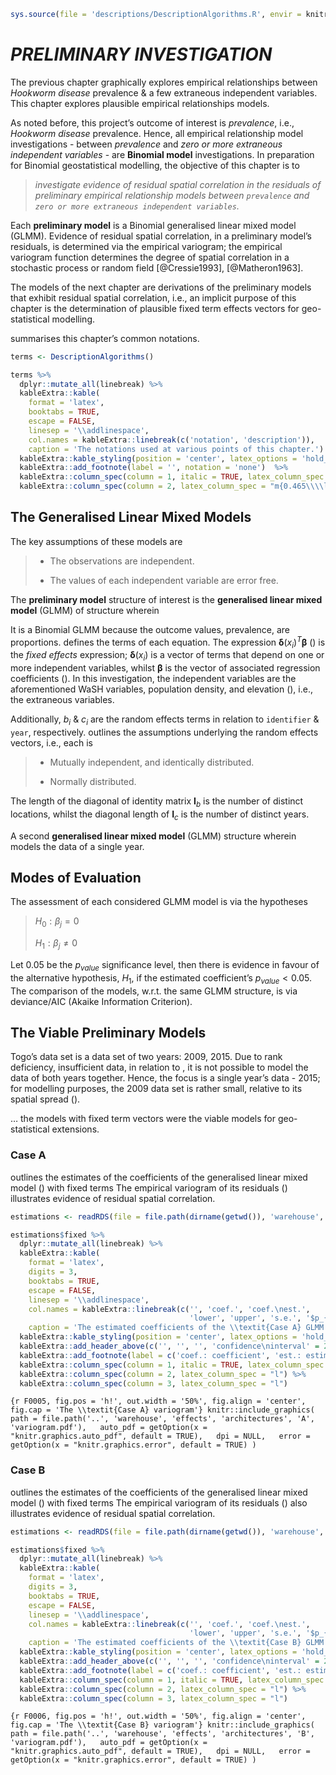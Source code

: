 

```r
sys.source(file = 'descriptions/DescriptionAlgorithms.R', envir = knitr::knit_global())
```


# *PRELIMINARY INVESTIGATION* \label{chapter:preliminary}

The previous chapter graphically explores empirical relationships between *Hookworm disease* prevalence & a few extraneous independent variables.  This chapter explores plausible empirical relationships models.

As noted before, this project's outcome of interest is *prevalence*, i.e., *Hookworm disease* prevalence.  Hence, all empirical relationship model investigations - between *prevalence* and *zero or more extraneous independent variables* - are **Binomial model** investigations.  In preparation for Binomial geostatistical modelling, the objective of this chapter is to

> *investigate evidence of residual spatial correlation in the residuals of preliminary empirical relationship models between ``prevalence`` and ``zero or more extraneous independent variables``.*

Each **preliminary model** is a Binomial generalised linear mixed model (GLMM).  Evidence of residual spatial correlation, in a preliminary model's residuals, is determined via the empirical variogram; the empirical variogram function determines the degree of spatial correlation in a stochastic process or random field [@Cressie1993], [@Matheron1963].

The models of the next chapter are derivations of the preliminary models that exhibit residual spatial correlation, i.e., an implicit purpose of this chapter is the determination of plausible fixed term effects vectors for geo-statistical modelling.


\cref{tab:T0004} summarises this chapter's common notations.

```r

terms <- DescriptionAlgorithms()

terms %>%
  dplyr::mutate_all(linebreak) %>%
  kableExtra::kable(
    format = 'latex',
    booktabs = TRUE,
    escape = FALSE,
    linesep = '\\addlinespace',
    col.names = kableExtra::linebreak(c('notation', 'description')),
    caption = 'The notations used at various points of this chapter.') %>%
  kableExtra::kable_styling(position = 'center', latex_options = 'hold_position', font_size = 7, full_width = FALSE) %>%
  kableExtra::add_footnote(label = '', notation = 'none')  %>%
  kableExtra::column_spec(column = 1, italic = TRUE, latex_column_spec = "l") %>%
  kableExtra::column_spec(column = 2, latex_column_spec = "m{0.465\\\\linewidth}l", latex_valign = 'm')

```

\vspace{25pt}

## The Generalised Linear Mixed Models

The key assumptions of these models are

> * The observations are independent.
>
> * The values of each independent variable are error free.

\vspace{10pt}

The **preliminary model** structure of interest is the **generalised linear mixed model** (GLMM) of structure
\begin{align}
Y_{i} & \sim Binomial(e_{i}, p_{i}) (\#eq:0001) \\
\eta_{i} & = ln \left( \frac{p_{i}}{1 - p_{i}} \right) \nonumber \\
& = \mathbf{\delta}(x_{i})^{T} \mathbf{\beta} + b_{i} + c_{i} \nonumber
\end{align}
wherein
\begin{align}
\mathbf{b} & \sim \mathcal{N}(0, \tau^{2}_{b}\mathbf{I}_{b}) (\#eq:0002) \\
\mathbf{c} & \sim \mathcal{N}(0, \tau^{2}_{c}\mathbf{I}_{c}) \nonumber
\end{align}

It is a Binomial GLMM because the outcome values, prevalence, are proportions.  \cref{tab:T0004} defines the terms of each equation.  The expression $\mathbf{\delta}(x_{i})^{T} \mathbf{\beta}$ (\cref{eq:0001}) is the *fixed effects* expression; $\mathbf{\delta}(x_{i})$ is a vector of terms that depend on one or more independent variables, whilst $\mathbf{\beta}$ is the vector of associated regression coefficients (\cref{tab:T0001}).  In this investigation, the independent variables are the aforementioned WaSH variables, population density, and elevation (\cref{tab:T0003}), i.e., the extraneous variables.

Additionally, $b_{i}$ & $c_{i}$ are the random effects terms in relation to ``identifier`` & ``year``, respectively.  \cref{eq:0002} outlines the assumptions underlying the random effects vectors, i.e., each is

> * Mutually independent, and identically distributed.
>
> * Normally distributed.

The length of the diagonal of identity matrix $\mathbf{I}_{b}$ is the number of distinct locations, whilst the diagonal length of $\mathbf{I}_{c}$ is the number of distinct years.

\vspace{10pt}

A second  **generalised linear mixed model** (GLMM) structure
\begin{align}
Y_{i} & \sim Binomial(e_{i}, p_{i}) (\#eq:0006) \\
\eta_{i} & = ln \left( \frac{p_{i}}{1 - p_{i}} \right) \nonumber \\
& = \mathbf{\delta}(x_{i})^{T} \mathbf{\beta} + b_{i} \nonumber
\end{align}
wherein
\begin{equation}
\mathbf{b} \sim \mathcal{N}(0, \tau^{2}_{b}\mathbf{I}_{b}) (\#eq:0007)
\end{equation}
models the data of a single year.

\vspace{25pt}

## Modes of Evaluation

The assessment of each considered GLMM model is via the hypotheses

> $H_{0}: \beta_{j} = 0$
>
> $H_{1}: \beta_{j} \neq 0$

Let $0.05$ be the $p_{value}$ significance level, then there is evidence in favour of the alternative hypothesis, $H_{1}$, if the estimated coefficient's $p_{value} < 0.05$.  The comparison of the models, w.r.t. the same GLMM structure, is via deviance/AIC (Akaike Information Criterion).


\vspace{25pt}


## The Viable Preliminary Models

Togo's data set is a data set of two years: $2009$, $2015$.  Due to rank deficiency, insufficient data, in relation to \cref{eq:0001}, it is not possible to model the data of both years together.  Hence, the focus is a single year's data - $2015$; for modelling purposes, the $2009$ data set is rather small, relative to its spatial spread (\cref{fig:F0001}).

\vspace{10pt}

... the models with fixed term vectors
\small
\begin{equation}
\mathbf{\delta}(x_{i}) =
\begin{cases}
[1, \textit{piped}\underline{\hspace{0.125cm}}\textit{sewer}(x_{i}), \textit{piped}\underline{\hspace{0.125cm}}\textit{sewer}(x_{i})^{2}, \textit{elevation.km}(x_{i})] \\
[1, \textit{piped}\underline{\hspace{0.125cm}}\textit{sewer}(x_{i}), ln(p\underline{\hspace{0.125cm}}density.k(x_{i})), \textit{elevation.km}(x_{i})]
\end{cases} (\#eq:0005)
\end{equation}
\normalsize
were the viable models for geo-statistical extensions.

\clearpage

### Case A

\cref{tab:T0008} outlines the estimates of the coefficients of the generalised linear mixed model (\cref{eq:0006}) with fixed terms
\small
\begin{equation}
\mathbf{\delta}(x_{i}) = [1, \textit{piped}\underline{\hspace{0.125cm}}\textit{sewer}(x_{i}),
\textit{piped}\underline{\hspace{0.125cm}}\textit{sewer}(x_{i})^{2}, \textit{elevation.km}(x_{i})] (\#eq:0009)
\end{equation}
\normalsize
The empirical variogram of its residuals (\cref{fig:F0005}) illustrates evidence of residual spatial correlation.

```r
estimations <- readRDS(file = file.path(dirname(getwd()), 'warehouse', 'effects', 'architectures', 'A', 'estimations.rds'))

estimations$fixed %>%
  dplyr::mutate_all(linebreak) %>%
  kableExtra::kable(
    format = 'latex',
    digits = 3,
    booktabs = TRUE,
    escape = FALSE,
    linesep = '\\addlinespace',
    col.names = kableExtra::linebreak(c('', 'coef.', 'coef.\nest.',
                                        'lower', 'upper', 's.e.', '$p_{value}$')),
    caption = 'The estimated coefficients of the \\textit{Case A} GLMM Model') %>%
  kableExtra::kable_styling(position = 'center', latex_options = 'hold_position', font_size = 7, full_width = FALSE) %>%
  kableExtra::add_header_above(c('', '', '', 'confidence\ninterval' = 2, '', '')) %>%
  kableExtra::add_footnote(label = c('coef.: coefficient', 'est.: estimate', 's.e.: standard error'), notation = 'none')  %>%
  kableExtra::column_spec(column = 1, italic = TRUE, latex_column_spec = "l") %>%
  kableExtra::column_spec(column = 2, latex_column_spec = "l") %>%
  kableExtra::column_spec(column = 3, latex_column_spec = "l")
```

\vspace{10pt}

```{r F0005, fig.pos = 'h!', out.width = '50%', fig.align = 'center', fig.cap = 'The \\textit{Case A} variogram'}
knitr::include_graphics(
  path = file.path('..', 'warehouse', 'effects', 'architectures', 'A', 'variogram.pdf'),
  auto_pdf = getOption(x = "knitr.graphics.auto_pdf", default = TRUE),
  dpi = NULL,
  error = getOption(x = "knitr.graphics.error", default = TRUE)
)
```

\clearpage

### Case B

\cref{tab:T0009} outlines the estimates of the coefficients of the generalised linear mixed model (\cref{eq:0006}) with fixed terms
\small
\begin{equation}
\mathbf{\delta}(x_{i}) = [1, \textit{piped}\underline{\hspace{0.125cm}}\textit{sewer}(x_{i}),
ln(p\underline{\hspace{0.125cm}}density.k(x_{i})), \textit{elevation.km}(x_{i})] (\#eq:0011)
\end{equation}
\normalsize
The empirical variogram of its residuals (\cref{fig:F0006}) also illustrates evidence of residual spatial correlation.

```r
estimations <- readRDS(file = file.path(dirname(getwd()), 'warehouse', 'effects', 'architectures', 'B', 'estimations.rds'))

estimations$fixed %>%
  dplyr::mutate_all(linebreak) %>%
  kableExtra::kable(
    format = 'latex',
    digits = 3,
    booktabs = TRUE,
    escape = FALSE,
    linesep = '\\addlinespace',
    col.names = kableExtra::linebreak(c('', 'coef.', 'coef.\nest.',
                                        'lower', 'upper', 's.e.', '$p_{value}$')),
    caption = 'The estimated coefficients of the \\textit{Case B} GLMM Model') %>%
  kableExtra::kable_styling(position = 'center', latex_options = 'hold_position', font_size = 7, full_width = FALSE) %>%
  kableExtra::add_header_above(c('', '', '', 'confidence\ninterval' = 2, '', '')) %>%
  kableExtra::add_footnote(label = c('coef.: coefficient', 'est.: estimate', 's.e.: standard error'), notation = 'none')  %>%
  kableExtra::column_spec(column = 1, italic = TRUE, latex_column_spec = "l") %>%
  kableExtra::column_spec(column = 2, latex_column_spec = "l") %>%
  kableExtra::column_spec(column = 3, latex_column_spec = "l")
```

\vspace{10pt}

```{r F0006, fig.pos = 'h!', out.width = '50%', fig.align = 'center', fig.cap = 'The \\textit{Case B} variogram'}
knitr::include_graphics(
  path = file.path('..', 'warehouse', 'effects', 'architectures', 'B', 'variogram.pdf'),
  auto_pdf = getOption(x = "knitr.graphics.auto_pdf", default = TRUE),
  dpi = NULL,
  error = getOption(x = "knitr.graphics.error", default = TRUE)
)
```
